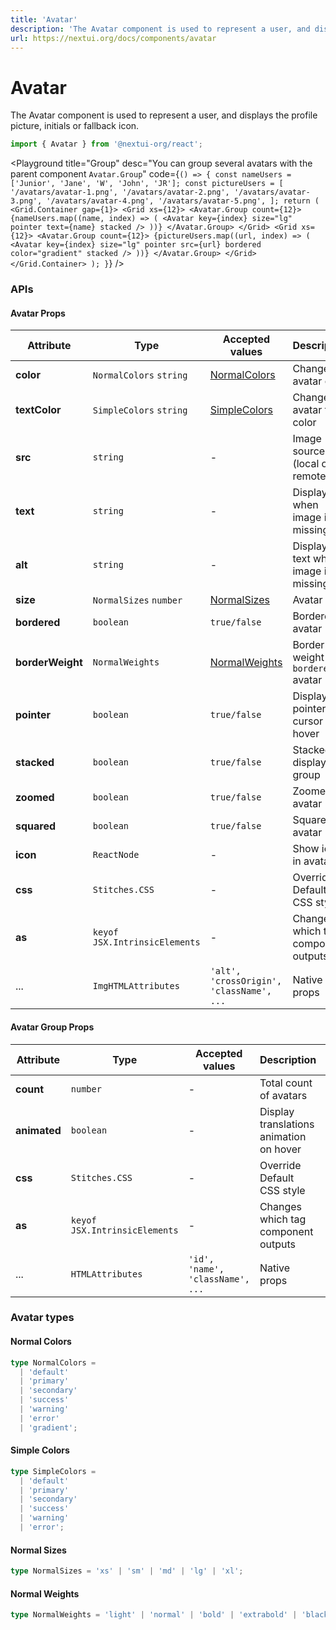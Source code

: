 ```yaml
---
title: 'Avatar'
description: 'The Avatar component is used to represent a user, and displays the profile picture, initials or fallback icon.'
url: https://nextui.org/docs/components/avatar
---
```


# Avatar

The Avatar component is used to represent a user, and displays the profile picture, initials or fallback icon.

```jsx
import { Avatar } from '@nextui-org/react';
```

<CarbonAd />

<Spacer y={2} />

<Playground
  title="Default"
  desc="You can display an avatar with just text or image"
  files={avatarContent.default_avatar}
/>

<Playground
  title="Sizes"
  desc="The `Avatar` comes in 5 sizes and you can also set a custom size in px with `size` property."
  files={avatarContent.size}
/>

<Playground
  title="Colors"
  desc="You can change the color with `color` prop"
  files={avatarContent.color}
/>

<Playground
  title="Bordered"
  desc="You can change the full style to a bordered `Avatar` with the `bordered` property."
  files={avatarContent.bordered}
/>

<Playground
  title="Zoomed"
  desc="You can apply a zoom animation to avatar with the `zoomed` property."
  files={avatarContent.zoomed}
/>

<Playground
  title="Squared"
  desc="You can change the full style to a squared `Avatar` with the `squared` property."
  files={avatarContent.squared}
/>


<Playground
  title="Icon"
  desc="NextUI doesn't use any library or icon font by default, with this we give the freedom to use the one you prefer. In the following example we use [Boxicons](https://boxicons.com/)"
  files={avatarContent.icon}
/>


<Playground
  title="Group"
  desc="You can group several avatars with the parent component `Avatar.Group`"
  code={`
  () => {
    const nameUsers = ['Junior', 'Jane', 'W', 'John', 'JR'];
    const pictureUsers = [
        '/avatars/avatar-1.png',
        '/avatars/avatar-2.png',
        '/avatars/avatar-3.png',
        '/avatars/avatar-4.png',
        '/avatars/avatar-5.png',
    ];
    return (
    <Grid.Container gap={1}>
     <Grid xs={12}>
        <Avatar.Group count={12}>
            {nameUsers.map((name, index) => (
            <Avatar key={index} size="lg" pointer text={name} stacked />
            ))}
        </Avatar.Group>
      </Grid>
      <Grid xs={12}>
        <Avatar.Group count={12}>
            {pictureUsers.map((url, index) => (
            <Avatar key={index} size="lg" pointer src={url} bordered color="gradient" stacked />
            ))}
        </Avatar.Group>
      </Grid>  
    </Grid.Container>
    );
 }
`}
/>

<Spacer y={3} />

### APIs

<Spacer y={2} />

#### Avatar Props

| Attribute        | Type                          | Accepted values                          | Description                            | Default   |
| ---------------- | ----------------------------- | ---------------------------------------- | -------------------------------------- | --------- |
| **color**        | `NormalColors` `string`       | [NormalColors](#normal-colors)           | Change avatar color                    | `default` |
| **textColor**    | `SimpleColors` `string`       | [SimpleColors](#simple-colors)           | Change avatar text color               | `default` |
| **src**          | `string`                      | -                                        | Image source (local or remote)         | -         |
| **text**         | `string`                      | -                                        | Display text when image is missing     | -         |
| **alt**          | `string`                      | -                                        | Display alt text when image is missing | -         |
| **size**         | `NormalSizes` `number`        | [NormalSizes](#normal-sizes)             | Avatar size                            | `medium`  |
| **bordered**     | `boolean`                     | `true/false`                             | Bordered avatar                        | `false`   |
| **borderWeight** | `NormalWeights`               | [NormalWeights](#normal-weights)         | Border weight for `bordered` avatar    | `normal`  |
| **pointer**      | `boolean`                     | `true/false`                             | Display pointer cursor on hover        | `false`   |
| **stacked**      | `boolean`                     | `true/false`                             | Stacked display group                  | `false`   |
| **zoomed**       | `boolean`                     | `true/false`                             | Zoomed avatar                          | `false`   |
| **squared**      | `boolean`                     | `true/false`                             | Squared avatar                         | `false`   |
| **icon**         | `ReactNode`                   | -                                        | Show icon in avatar                    | -         |
| **css**          | `Stitches.CSS`                | -                                        | Override Default CSS style             | -         |
| **as**           | `keyof JSX.IntrinsicElements` | -                                        | Changes which tag component outputs    | `span`    |
| ...              | `ImgHTMLAttributes`           | `'alt', 'crossOrigin', 'className', ...` | Native props                           | -         |

<Spacer y={2} />

#### Avatar Group Props

| Attribute    | Type                          | Accepted values                  | Description                             | Default |
| ------------ | ----------------------------- | -------------------------------- | --------------------------------------- | ------- |
| **count**    | `number`                      | -                                | Total count of avatars                  | -       |
| **animated** | `boolean`                     | -                                | Display translations animation on hover | `false` |
| **css**      | `Stitches.CSS`                | -                                | Override Default CSS style              | -       |
| **as**       | `keyof JSX.IntrinsicElements` | -                                | Changes which tag component outputs     | `div`   |
| ...          | `HTMLAttributes`              | `'id', 'name', 'className', ...` | Native props                            | -       |

<Spacer y={2} />

### Avatar types

<Spacer y={1} />

#### Normal Colors

```ts
type NormalColors =
  | 'default'
  | 'primary'
  | 'secondary'
  | 'success'
  | 'warning'
  | 'error'
  | 'gradient';
```

#### Simple Colors

```ts
type SimpleColors =
  | 'default'
  | 'primary'
  | 'secondary'
  | 'success'
  | 'warning'
  | 'error';
```

#### Normal Sizes

```ts
type NormalSizes = 'xs' | 'sm' | 'md' | 'lg' | 'xl';
```

#### Normal Weights

```ts
type NormalWeights = 'light' | 'normal' | 'bold' | 'extrabold' | 'black';
```
